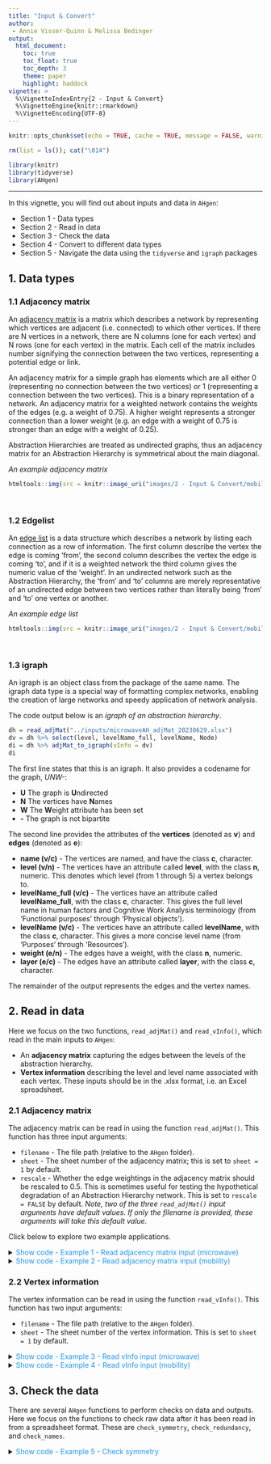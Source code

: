 ```yaml
---
title: "Input & Convert"
author: 
 - Annie Visser-Quinn & Melissa Bedinger
output: 
  html_document:
    toc: true
    toc_float: true
    toc_depth: 3
    theme: paper
    highlight: haddock
vignette: >
  %\VignetteIndexEntry{2 - Input & Convert}
  %\VignetteEngine{knitr::rmarkdown}
  %\VignetteEncoding{UTF-8}
---
```

```r

knitr::opts_chunk$set(echo = TRUE, cache = TRUE, message = FALSE, warning = FALSE)

rm(list = ls()); cat("\014")

library(knitr)
library(tidyverse)
library(AHgen)
```

<style>
#TOC {
  background: url("images/hex.png");
  background-size: 230px;
  background-position-x: center;
  background-position-y: top;
  padding-top: 280px !important;
  background-repeat: no-repeat;
}
</style>

---

In this vignette, you will find out about inputs and data in `AHgen`:

- Section 1 - Data types
- Section 2 - Read in data
- Section 3 - Check the data
- Section 4 - Convert to different data types
- Section 5 - Navigate the data using the `tidyverse` and `igraph` packages

## 1. Data types

### 1.1 Adjacency matrix

An [adjacency matrix](https://proofwiki.org/wiki/Definition:Adjacency_Matrix) is a matrix which describes a network by representing which vertices are adjacent (i.e. connected) to which other vertices. If there are N vertices in a network, there are N columns (one for each vertex) and N rows (one for each vertex) in the matrix. Each cell of the matrix includes number signifying the connection between the two vertices, representing a potential edge or link.

An adjacency matrix for a simple graph has elements which are all either 0 (representing no connection between the two vertices) or 1 (representing a connection between the two vertices). This is a binary representation of a network. An adjacency matrix for a weighted network contains the weights of the edges (e.g. a weight of 0.75). A higher weight represents a stronger connection than a lower weight (e.g. an edge with a weight of 0.75 is stronger than an edge with a weight of 0.25).

Abstraction Hierarchies are treated as undirected graphs, thus an adjacency matrix for an Abstraction Hierarchy is symmetrical about the main diagonal.

*An example adjacency matrix*
```r
htmltools::img(src = knitr::image_uri("images/2 - Input & Convert/mobility_adjMat.png"), alt = 'Adjacency Matrix XLSX', width = 800)
```

<br>

### 1.2 Edgelist 

An [edge list](https://en.wikipedia.org/wiki/Edge_list) is a data structure which describes a network by listing each connection as a row of information. The first column describe the vertex the edge is coming 'from', the second column describes the vertex the edge is coming 'to', and if it is a weighted network the third column gives the numeric value of the 'weight'. In an undirected network such as the Abstraction Hierarchy, the 'from' and 'to' columns are merely representative of an undirected edge between two vertices rather than literally being 'from' and 'to' one vertex or another.

*An example edge list*
```r
htmltools::img(src = knitr::image_uri("images/2 - Input & Convert/mobility_edges.png"), alt = 'Edges XLSX', width = 500)
```

<br>

### 1.3 igraph

An igraph is an object class from the package of the same name. The igraph data type is a special way of formatting complex networks, enabling the creation of large networks and speedy application of network analysis. 

The code output below is an *igraph of an abstraction hierarchy*.

```r
dh = read_adjMat("../inputs/microwaveAH_adjMat_20230629.xlsx") 
dv = dh %>% select(level, levelName_full, levelName, Node)
di = dh %>% adjMat_to_igraph(vInfo = dv)
di
```
The first line states that this is an igraph. It also provides a codename for the graph, *UNW-*:

- **U** The graph is **U**ndirected
- **N** The vertices have **N**ames
- **W** The **W**eight attribute has been set
- **-** The graph is not bipartite

The second line provides the attributes of the **vertices** (denoted as **v**) and **edges** (denoted as **e**):

- **name (v/c)** - The vertices are named, and have the class **c**, character.
- **level (v/n)** - The vertices have an attribute called **level**, with the class **n**, numeric. This denotes which level (from 1 through 5) a vertex belongs to.
- **levelName_full (v/c)** - The vertices have an attribute called **levelName_full**, with the class **c**, character. This gives the full level name in human factors and Cognitive Work Analysis terminology (from 'Functional purposes' through 'Physical objects').
- **levelName (v/c)** - The vertices have an attribute called **levelName**, with the class **c**, character. This gives a more concise level name (from 'Purposes' through 'Resources').
- **weight (e/n)** - The edges have a weight, with the class **n**, numeric.
- **layer (e/c)** - The edges have an attribute called **layer**, with the class **c**, character.

The remainder of the output represents the edges and the vertex names. 


## 2. Read in data

Here we focus on the two functions, `read_adjMat()` and `read_vInfo()`, which read in the main inputs to `AHgen`:

- An **adjacency matrix** capturing the edges between the levels of the abstraction hierarchy.
- **Vertex information** describing the level and level name associated with each vertex.
These inputs should be in the .xlsx format, i.e. an Excel spreadsheet.


### 2.1 Adjacency matrix

The adjacency matrix can be read in using the function `read_adjMat()`. This function has three input arguments:

- `filename` - The file path (relative to the `AHgen` folder).
- `sheet` - The sheet number of the adjacency matrix; this is set to `sheet = 1` by default.
- `rescale` - Whether the edge weightings in the adjacency matrix should be rescaled to 0.5. This is sometimes useful for testing the hypothetical degradation of an Abstraction Hierarchy network. This is set to `rescale = FALSE` by default.
*Note, two of the three `read_adjMat()` input arguments have default values. If only the filename is provided, these arguments will take this default value.*

Click below to explore two example applications.

<details><summary><span style = "color: #2196F3;">Show code - Example 1 - Read adjacency matrix input (microwave)</span></summary>
The classic human factors example of cooking food in a microwave. The Excel file, *microwaveAH_adjMat_20230629.xlsx* is provided in the *inputs* folder. An annotated exert of the adjacency matrix is shown below.

1. The column of vertex names must be named **Node**.
2. Vertex names run left to right.
3. And top to bottom.
4. The **edges** between vertices are denoted by cells with a value of **1**. **Non-edges** are denoted by **empty** cells. *Note, zeroes can also be used to indicate non-edges*.
5. The diagonal cannot be linked i.e. a vertex cannot link to itself.

```r
read_adjMat("../inputs/microwaveAH_adjMat_20230629.xlsx")
```

Notice that the empty cells from the Excel file are filled with zeroes by `AHgen`. This means these vertices are not linked, i.e. they have no weight. We might want to rescale the linked, or weighted edges, to 0.5. To do this, change the `rescale` argument to `TRUE`.

```r
read_adjMat("../inputs/microwaveAH_adjMat_20230629.xlsx", rescale = TRUE)
```
</details>


<details><summary><span style = "color: #2196F3;">Show code - Example 2 - Read adjacency matrix input (mobility)</span></summary>

We now consider a second example abstraction hierarchy, *mobilityAH_adjMat_20230629.xlsx*, which is also available in the *inputs* folder.

1. As before, the column of vertex names is called **Node**.
2. And the vertex names run left to right.
3. And top to bottom.
4. The **edges** between vertices are again denoted by cells with a value of **1**. This time, **non-edges** are denoted by **0** cells.
5. But there are three extra columns of vertex information, **level**, **levelName_full**, and **levelName**. If these columns had different names they would be read in as vertices!

With only one sheet, the first sheet is the adjacency matrix, and if we don't want to rescale the data, then only one input argument is required `"../inputs/mobilityAH_adjMat_20230629.xlsx"`.

```r
read_adjMat("../inputs/mobilityAH_adjMat_20230629.xlsx")
```

The code chunk below shows what happens if there is a mismatch in column names. Check out the file *mobilityAH_error_adjMat_20230629.xlsx* to see if you can spot the problem.

```r
read_adjMat("../inputs/mobilityAH_error_adjMat_20230629.xlsx")
```
</details>


### 2.2 Vertex information
The vertex information can be read in using the function `read_vInfo()`. This function has two input arguments:

- `filename` - The file path (relative to the `AHgen` folder).
- `sheet` - The sheet number of the vertex information. This is set to `sheet = 1` by default.

<details><summary><span style = "color: #2196F3;">Show code - Example 3 - Read vInfo input (microwave)</span></summary>

For the microwave AH, the vertex information is in the second sheet. Each row describes a single vertex in terms of level, level name (full), level name, and vertex name. To avoid errors, these columns must be named **level**, **levelName_full**, **levelName** and **Node**. 

```r
read_vInfo("../inputs/microwaveAH_vInfo_20230629.xlsx")
```
</details>

<details><summary><span style = "color: #2196F3;">Show code - Example 4 - Read vInfo input (mobility)</span></summary>

We saw in Example 2 that the vertex information was embedded in the adjacency matrix. This can be extracted using the `tidyverse` function `select`

```r
read_adjMat("../inputs/mobilityAH_adjMat_20230629.xlsx") %>% 
  select(level, levelName_full, levelName, Node)
```
</details>


## 3. Check the data

There are several `AHgen` functions to perform checks on data and outputs. Here we focus on the functions to check raw data after it has been read in from a spreadsheet format. These are `check_symmetry`, `check_redundancy`, and `check_names`.

<details><summary><span style = "color: #2196F3;">Show code - Example 5 - Check symmetry</span></summary>

The `check_symmetry` function confirms that an adjacency matrix has completely symmetrical edges. This is most important for an undirected graph where an adjacency matrix must be symmetrical along its diagonal. If the adjacency matrix is not symmetrical, `check_symmetry` will return a data frame of inconsistent edges to check.
```r
# Confirm adjMat has completely symmetrical edges i.e. there are no input errors
dh_USAH = 
  read_adjMat("../inputs/USAH_3.0_template_baseline_adjMat_20230602.xlsx")

symmetryCheck = dh_USAH %>% check_symmetry()

# See what happens when a few of the edges in the adjacency matrix are unsymmetrical
dh_USAH_error = 
  read_adjMat(
  "../inputs/USAH_3.0_template_baseline_error-symmetry_adjMat_20230602.xlsx")

symmetryCheck_error = dh_USAH_error %>% check_symmetry()
symmetryCheck
```
<details>

<details><summary><span style = "color: #2196F3;">Show code - Example 6 - Check redundancy</span></summary>

The `check_redundancy` function confirms that an adjacency matrix has no vertices which with redundant sets of edges. In the development of the Urban Systems Abstraction Hierarchy, a guiding principle of development was that if two Resources were connected to the same set of Processes, the two Resources should be combined. For example, if *Coworking office spaces* and *Offices (other)* fulfilled the same Processes, these were combined into an umbrella Resource. If the adjacency matrix contains vertices with redundant sets of edges, `check_redundancy` will return a dataframe of these vertices to check.
```r
# Confirm adjMat has no vertices with redundant sets of edges i.e. no vertices
# are connected to the same set of other vertices between two levels
dh_USAH = 
  read_adjMat("../inputs/USAH_3.0_template_baseline_adjMat_20230602.xlsx")

redundancyCheck = dh_USAH %>% check_redundancy()

# See what happens when a few of the edges in the adjacency matrix are unsymmetrical
dh_USAH_error = 
  read_adjMat(
    "../inputs/USAH_3.0_template_baseline_error-redundancy_adjMat_20230602.xlsx")

redundancyCheck_error = dh_USAH_error %>% check_redundancy()
```
Note that in the correct Urban Systems Abstraction Hierarchy, the difference between *Coworking office spaces* and *Offices (other)* are that:
- *Coworking office spaces* fulfils the Process *Provides other discretionary services* while *Offices (other)* does not
- *Offices (other)* fulfils the Process *Provides IT services* while *Coworking office spaces* does not
<details>

<details><summary><span style = "color: #2196F3;">Show code - Example 7 - Check names</span></summary>
In applications of `AHgen` to the Urban Systems Abstraction Hierarchy, outputs from another software `OSMtidy` are sometimes used. `OSMtidy` outputs give a tidy dataset of geospatial data (individual points, lines, and polygons representing different buildings, parks, etc.). Each observation of geospatial data is described by a *desc* term, such as *Attractions; Soft play* and *Sports and recreation; Indoor playground*. In `AHgen`, these *desc* terms are matched to Abstraction Hierarchy Resources in an aggregated manner - in this case the Resource *Playgrounds (indoor)*.

The `check_names` function confirms that *desc* name and the *Resource* name are both matched in a key. If there are any unmatched names (an additional *desc* term in the `OSMtidy` output, or an additional vertex in the Abstraction Hierarchy), `check_names` will return a dataframe of these to check. Usually this means that a new *desc* term or changed Resource name needs to be added to the key; in some cases an adjustment to the USAH has been made but a spelling error exists, and this check catches it before any issues arise in further `AHgen` analysis.
```r
# Read in adjacency matrix
dh_USAH = 
  read_adjMat("../inputs/USAH_3.0_template_baseline_adjMat_20230602.xlsx")

# Read in vInfo
dv_USAH = 
  read_vInfo("../inputs/USAH_3.0_template_baseline_vInfo-full_20230621.xlsx")

# Read in key to match names from one software package (OSMtidy) 
# to names in another software package (AHgen)
key = read_csv(
  "../inputs/OSM-AH-key_3.0_20210906.csv", show_col_types = FALSE) 

# Check that all the names match and return any that do not match
nameCheck_correct = 
  check_names(adjMat_template = dh_USAH, vInfo_template = dv_USAH, key = key)


# See what happens when there is a non-matching name
# Read in adjacency matrix
dh_USAH_error = 
  read_adjMat("../inputs/USAH_3.0_template_baseline_adjMat_20230602.xlsx")

# Read in vInfo
dv_USAH_error = 
  read_vInfo("../inputs/USAH_3.0_template_baseline_vInfo-full_20230621.xlsx")

# Read in key to match names from one software package (OSMtidy) 
# to names in another software package (AHgen)
key = read_csv(
  "../inputs/OSM-AH-key_3.0_20210906.csv", show_col_types = FALSE)

# Check that all the names match and return any that do not match
nameCheck_error = 
  check_names(
    adjMat_template = dh_USAH_error, vInfo_template = dv_USAH_error, key = key)
```
<details>
<br>

## 4. Convert to different data types
In `AHgen`, the abstraction hierarchy can be captured in three different formats:

- Adjacency matrix
- Edge list
- igraph

To change format, `AHgen` has a family of six conversion functions:

- `adjMat_to_edgelist()` and `adjMat_to_igraph()`, where the input arguments are the adjacency matrix
- `edgelist_to_igraph()` and `edgelist_to_adjMat()`, where the input arguments are the abstraction hierarchy in edge list format, and the vertex information
- `igraph_to_adjMat()` and `igraph_to_edgelist()`, where the input arguments are the abstraction hierarchy in the igraph format

Before introducing the examples, we need to save the adjacency matrix and vertex information as objects in the environment. We do this using the `<-` or `=` operators.

```r
dh = read_adjMat("../inputs/mobilityAH_adjMat_20230629.xlsx") 
dv = dh %>% select(level, levelName_full, levelName, Node)
```

<details><summary><span style = "color: #2196F3;">Show code - Example 8 - Convert from adjacency matrix</span></summary>
```r
de = dh %>% adjMat_to_edgelist(vInfo = dv); de
di = dh %>% adjMat_to_igraph(vInfo = dv); di
```
</details>

<details><summary><span style = "color: #2196F3;">Show code - Example 9 - Convert from edge list</span></summary>
Note that, when converting from an edge list, we need to specify the vertex information. 

```r
de %>% edgelist_to_igraph(vInfo = dv)
de %>% edgelist_to_adjMat(vInfo = dv)
```
</details>

<details><summary><span style = "color: #2196F3;">Show code - Example 10 - Convert from igraph</span></summary>
```r
di %>% igraph_to_adjMat()
di %>% igraph_to_edgelist()
```

<br>

## 5. Navigate the data

Now let's consider how to navigate and explore these three data types.

- The **adjacency matrix** and **edge list** are in a tibble format, an easy to read tabular form. They can be navigated like any data.frame or tibble in R using functions such as `select()` and `filter()`.
- The **igraph** is a special way of formatting complex networks. The package of the same name introduces a number of functions to interrogate the network.

Click below for examples for each data type. 

<details><summary><span style = "color: #2196F3;">Show code - Example 11 - Inspect adjacency matrix</span></summary>
```r
# Select vertices by name
dh %>% select(`Provide efficient and accessible mobility`)

# Select vertices which match a pattern
dh %>% select(Node, contains("safe"))

# Filter to a specific vertex
dh %>% filter(Node == "Compliant user behaviour")

# Filter to vertices matching a pattern
dh %>% filter(str_detect(Node, "capab|Capab"))
```
</details>

<details><summary><span style = "color: #2196F3;">Show code - Example 12 - Inspect edge list</span></summary>

```r
# Filter for edges in a specific layer
de %>% filter(layer == "l1FP_l2VPM")

# Filter for edges linking vertices containing road
de %>% filter_all(any_vars(str_detect(str_to_lower(.), "road")))

# Filter for edges linking from the vertex "Vehicle capacity"
de %>% filter(from == "Vehicle capacity")
```
</details>

<details><summary><span style = "color: #2196F3;">Show code - Example 13 - Inspect igraph</span></summary>
```r
# Extract vertices
V(di)

# Extract edges
E(di)

# Extract vertex attribute name
V(di)$name

# Extract vertex attribute level
V(di)$level

# Extract vertex attribute levelName_full
V(di)$levelName_full

# Extract vertex attribute levelName
V(di)$levelName

# Extract edge attribute weight
E(di)$weight

# Extract edge attribute layer
E(di)$layer
```
</details>

<br>

## Last updated
This vignette is associated with `AHgen` v1.0.0, and was last updated by Melissa Bedinger on `r Sys.Date()`.